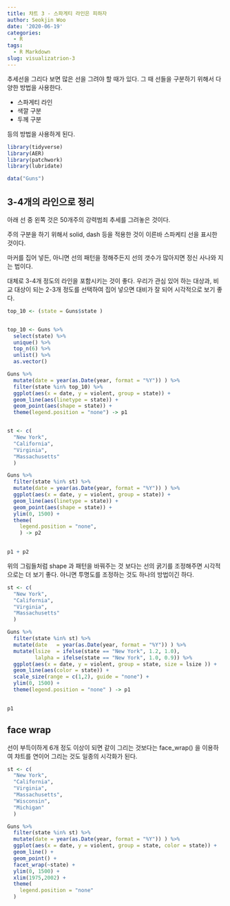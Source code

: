 ```yaml
---
title: 챠트 3 - 스파게티 라인은 피하자
author: Seokjin Woo
date: '2020-06-19'
categories:
  - R
tags:
  - R Markdown
slug: visualizatrion-3
---
```


추세선을 그리다 보면 많은 선을 그려야 할 때가 있다. 그 때 선들을 구분하기 위해서 다양한 방법을 사용한다.

* 스파게티 라인
* 색깔 구분
* 두께 구분

등의 방법을 사용하게 된다.

```r
library(tidyverse)
library(AER)
library(patchwork)
library(lubridate)

data("Guns")
```

## 3-4개의 라인으로 정리

아래 선 중 왼쪽 것은 50개주의 강력범죄 추세를 그려놓은 것이다.

주의 구분을 하기 위해서 solid, dash 등을 적용한 것이 이른바 스파케티 선을 표시한 것이다. 

마커를 집어 넣든, 아니면 선의 패턴을 정해주든지 선의 갯수가 많아지면 정신 사나와 지는 법이다.

대체로 3-4개 정도의 라인을 포함시키는 것이 좋다. 우리가 관심 있어 하는 대상과, 비교 대상이 되는 2-3개 정도를 선택하여 집어 넣으면 대비가 잘 되어 시각적으로 보기 좋다. 




```r


top_10 <- (state = Guns$state )


top_10 <- Guns %>% 
  select(state) %>% 
  unique() %>% 
  top_n(6) %>% 
  unlist() %>% 
  as.vector()

Guns %>% 
  mutate(date = year(as.Date(year, format = "%Y")) ) %>%
  filter(state %in% top_10) %>% 
  ggplot(aes(x = date, y = violent, group = state)) +
  geom_line(aes(linetype = state)) +
  geom_point(aes(shape = state)) +
  theme(legend.position = "none") -> p1


st <- c(
  "New York",
  "California",
  "Virginia",
  "Massachusetts"
  )

Guns %>% 
  filter(state %in% st) %>% 
  mutate(date = year(as.Date(year, format = "%Y")) ) %>%
  ggplot(aes(x = date, y = violent, group = state)) +
  geom_line(aes(linetype = state)) +
  geom_point(aes(shape = state)) +
  ylim(0, 1500) +
  theme(    
    legend.position = "none",
    ) -> p2

         
p1 + p2
```


위의 그림들처럼 shape 과 패턴을 바꿔주는 것 보다는 선의 굵기를 조정해주면 시각적으로는 더 보기 좋다. 아니면 투명도를 조정하는 것도 하나의 방법이긴 하다.



```r

st <- c(
  "New York",
  "California",
  "Virginia",
  "Massachusetts"
  )

Guns %>% 
  filter(state %in% st) %>% 
  mutate(date   = year(as.Date(year, format = "%Y")) ) %>%
  mutate(lsize  = ifelse(state == "New York", 1.2, 1.0),
         lalpha = ifelse(state == "New York", 1.0, 0.9)) %>% 
  ggplot(aes(x = date, y = violent, group = state, size = lsize )) +
  geom_line(aes(color = state)) +
  scale_size(range = c(1,2), guide = "none") +
  ylim(0, 1500) +
  theme(legend.position = "none" ) -> p1

         
p1
```



## face wrap

선이 부득이하게 6개 정도 이상이 되면 같이 그리는 것보다는 face_wrap() 을 이용하여 챠트를 연이어 그리는 것도 일종의 시각화가 된다.

```r

st <- c(
  "New York",
  "California",
  "Virginia",
  "Massachusetts",
  "Wisconsin",
  "Michigan"
  )

Guns %>% 
  filter(state %in% st) %>% 
  mutate(date = year(as.Date(year, format = "%Y")) ) %>%
  ggplot(aes(x = date, y = violent, group = state, color = state)) +
  geom_line() +
  geom_point() +
  facet_wrap(~state) +
  ylim(0, 1500) +
  xlim(1975,2002) +
  theme(
    legend.position = "none"
  )

```